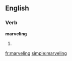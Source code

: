 ==English==

===Verb===
'''marveling'''
# {{present participle of|marvel}}

[[fr:marveling]]
[[simple:marveling]]